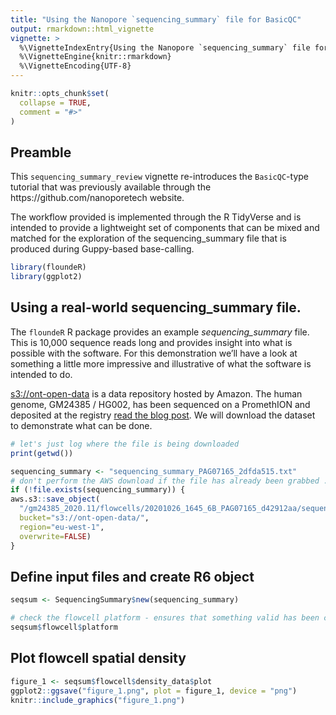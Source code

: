 ```yaml
---
title: "Using the Nanopore `sequencing_summary` file for BasicQC"
output: rmarkdown::html_vignette
vignette: >
  %\VignetteIndexEntry{Using the Nanopore `sequencing_summary` file for BasicQC}
  %\VignetteEngine{knitr::rmarkdown}
  %\VignetteEncoding{UTF-8}
---
```


```r
knitr::opts_chunk$set(
  collapse = TRUE,
  comment = "#>"
)
```

## Preamble

This `sequencing_summary_review` vignette re-introduces the `BasicQC`-type
tutorial that was previously available through the https://github.com/nanoporetech
website.

The workflow provided is implemented through the R TidyVerse and is intended to
provide a lightweight set of components that can be mixed and matched for the
exploration of the sequencing_summary file that is produced during Guppy-based
base-calling.

```r
library(floundeR)
library(ggplot2)
```


## Using a real-world sequencing_summary file.

The `floundeR` R package provides an example *sequencing_summary* file. This is
10,000 sequence reads long and provides insight into what is possible with the
software. For this demonstration we'll have a look at something a little more
impressive and illustrative of what the software is intended to do.

[s3://ont-open-data](https://registry.opendata.aws/ont-open-data/) is a data
repository hosted by Amazon. The human genome, GM24385 / HG002, has been
sequenced on a PromethION and deposited at the registry [read the blog post](https://nanoporetech.github.io/ont-open-datasets/gm24385_2020.11/). We will
download the dataset to demonstrate what can be done.

```r
# let's just log where the file is being downloaded
print(getwd())

sequencing_summary <- "sequencing_summary_PAG07165_2dfda515.txt"
# don't perform the AWS download if the file has already been grabbed ...
if (!file.exists(sequencing_summary)) {
aws.s3::save_object(
  "/gm24385_2020.11/flowcells/20201026_1645_6B_PAG07165_d42912aa/sequencing_summary_PAG07165_2dfda515.txt",
  bucket="s3://ont-open-data/", 
  region="eu-west-1", 
  overwrite=FALSE)
}
```



## Define input files and create R6 object

```r
seqsum <- SequencingSummary$new(sequencing_summary)

# check the flowcell platform - ensures that something valid has been created
seqsum$flowcell$platform
```


## Plot flowcell spatial density

```r
figure_1 <- seqsum$flowcell$density_data$plot
ggplot2::ggsave("figure_1.png", plot = figure_1, device = "png")
knitr::include_graphics("figure_1.png")
```
